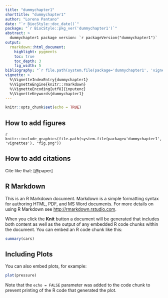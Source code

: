 ```yaml
---
title: "dummychapter1"
shorttitle: "dummychapter1"
author: "Lorena Pantano"
date: "`r BiocStyle::doc_date()`"
package: "`r BiocStyle::pkg_ver('dummychapter1')`"
abstract: >
  dummychapter1 package version: `r packageVersion("dummychapter1")`
output:
  rmarkdown::html_document:
    highlight: pygments
    toc: true
    toc_depth: 3
    fig_width: 5
bibliography: "`r file.path(system.file(package='dummychapter1', 'vignettes'), 'bibliography.bib')`"
vignette: >
  %\VignetteIndexEntry{dummychapter1}
  %\VignetteEngine{knitr::rmarkdown}
  %\VignetteEncoding[utf8]{inputenc}
  %\VignetteKeywords{dummychapter1}
---
```


```r
knitr::opts_chunk$set(echo = TRUE)
```

## How to add figures

`r knitr::include_graphics(file.path(system.file(package='dummychapter1', 'vignettes'), "fig.png"))`

## How to add citations

Cite like that: [@paper]

## R Markdown

This is an R Markdown document. Markdown is a simple formatting syntax for authoring HTML, PDF, and MS Word documents. For more details on using R Markdown see <http://rmarkdown.rstudio.com>.

When you click the **Knit** button a document will be generated that includes both content as well as the output of any embedded R code chunks within the document. You can embed an R code chunk like this:

```r
summary(cars)
```

## Including Plots

You can also embed plots, for example:

```r
plot(pressure)
```

Note that the `echo = FALSE` parameter was added to the code chunk to prevent printing of the R code that generated the plot.
